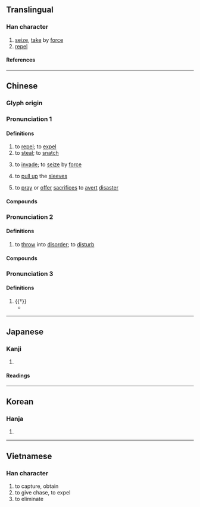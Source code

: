 {{character info}}
==Translingual==

===Han character===
{{Han char|rn=64|rad=手|as=17|sn=20|four=50032|canj=QYRV|ids=⿰扌襄}}

# [[seize]], [[take]] by [[force]]
# [[repel]]

====References====
{{Han ref|kx=0463.110|dkj=12989|dj=0812.170|hdz=31985.020|uh=6518}}

----

==Chinese==
{{zh-forms|alt=⿰扌上-second round simplified,穰,襄}}

===Glyph origin===
{{Han etym}}

===Pronunciation 1===
{{zh-pron
|m=ráng,rǎng
|c=joeng4
|mn=qz,xm:liông/zz:jiáng
|mc=1
|oc=2,1
|cat=
}}

====Definitions====
{{zh-hanzi}}

# to [[repel]]; to [[expel]]
# to [[steal]]; to [[snatch]]
#: {{zh-x|今 有 人 日 攘{ráng} 其 鄰 之 雞 者。|Here is a man, who every day '''appropriates''' some of his neighbour's strayed fowls.|ref=Mencius-L}}
# to [[invade]]; to [[seize]] by [[force]]
# {{zh-alt-lb|纕}} to [[pull up]] the [[sleeves]]
# {{zh-alt-lb|禳}} to [[pray]] or [[offer]] [[sacrifice]]s to [[avert]] [[disaster]]

====Compounds====
{{zh-der|奮袂攘襟|安內攘外|尊王攘夷|攘人之美|攘善|攘場|攘外安內|攘夷|攘奪|攘攘|攘災|攘盜|攘羊|攘羭|攘臂|攘臂一呼|攘臂而起|攘袂|攘袂切齒|攘袂扼腕|攘袖|攘除|爭權攘利}}

===Pronunciation 2===
{{zh-pron
|m=rǎng
|c=joeng5,joeng6
|mn=qz,xm:lióng/zz:jiáng
|mc=2
|oc=1,2
|cat=
}}

====Definitions====
{{zh-hanzi}}

# to [[throw]] into [[disorder]]; to [[disturb]]

====Compounds====
{{zh-der|俇攘|兵戈擾攘|勞攘|心勞意攘|心攘攘|急攘攘|意攘心勞|攘攘|熙來攘往|熙攘|熙熙攘攘|紛紛攘攘|風塵勞攘|鬧攘|擾攘}}

===Pronunciation 3===
{{zh-pron
|m=ràng
|mc=3
|oc=n,3
|cat=v
}}

====Definitions====
{{zh-hanzi}}

# {{†}} {{zh-original|讓|to [[yield]]; to [[give in]]}}
#* {{zh-x|左右 攘{ràng}辟{bì}，車 驅 而 騶。|The attendants should then '''retire''' out of the way. They should follow quickly as the carriage drives on.|ref=Liji-L}}

----

==Japanese==

===Kanji===
{{ja-kanji|grade=|rs=手17}}

# {{rfdef|ja|sort=手17}}

====Readings====
{{ja-readings
|goon=にょう
|kanon=じょう
|kun=はら-う, ぬす-む
}}

----

==Korean==

===Hanja===
{{ko-hanja|양}}

# {{rfdef|ko|sort=手17}}

----

==Vietnamese==

===Han character===
{{vi-readings|rs=手17|reading=nhương}}

# to capture, obtain
# to give chase, to expel
# to eliminate